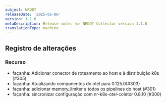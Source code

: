 ```yaml
---
subject: NRDOT
releaseDate: '2025-05-06'
version: 1.1.0
metaDescription: Release notes for NRDOT Collector version 1.1.0
translationType: machine
---
```


## Registro de alterações

### Recurso

* façanha: Adicionar conector de roteamento ao host e à distribuição k8s (#305)
* façanha: Atualizando componentes do otel para 0.125.0(#303)
* façanha: adicionar memory\_limiter a todos os pipelines do host (#301)
* façanha: sincronizar configuração com nr-k8s-otel-coletor 0.8.10 (#300)
